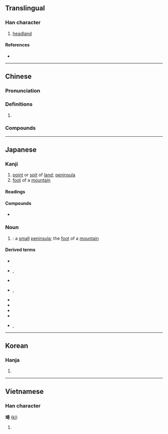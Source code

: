 {{also|崎}}
{{character info}}
==Translingual==

===Han character===
{{stroke order|strokes=11}}
{{Han char|rn=32|rad=土|as=08|sn=11|four=44121|canj=GKMR|ids=⿰土奇}}

# [[headland]]

====References====
* {{Han ref|kx=0231.170|dkj=05201|dj=0468.090|hdz=10452.010|uh=57FC|ud=22524|bh=D4C3|bd=54467}}

----

==Chinese==
{{zh-forms}}

===Pronunciation===
{{zh-pron
|m=qí
|c=kei4
|cat=
}}

===Definitions===
{{zh-hanzi}}

# {{rfdef|zh}}

===Compounds===
{{zh-der|鮚埼亭}}

----

==Japanese==

===Kanji===
{{ja-kanji|grade=|rs=土08}}

# [[point]] or [[spit]] of [[land]]; [[peninsula]]
# [[foot]] of a [[mountain]]

====Readings====
{{ja-readings
|goon=ぎ
|kanon=き
|kun=さい-, さき-, みさき-
}}

====Compounds====
{{ja-kanjitab|さき|yomi=k}}
* {{ja-r|埼大|^さいだい}}

===Noun===
{{ja-noun|さき}}

# {{alt sp|ja|崎|tr=saki|nodot=1|sort=}}: a [[small]] [[peninsula]]; the [[foot]] of a [[mountain]]

====Derived terms====
{{der-top}}
* {{ja-r|埼京%線|^さいきょう%せん}}
* {{ja-r|さいたま||Saitama|rom=-}}, {{ja-r|埼玉|^さいたま}}
* {{ja-r|埼玉|^さきたま}}
* {{ja-r|犬吠%埼|^いぬぼう%さき}}, {{ja-r|犬吠%埼|^いぬぼう%ざき}}
* {{ja-r|神埼|^かんざき}}
* {{ja-r|塩%屋%埼|^しお%や%ざき}}
* {{ja-r|地蔵%埼|^じぞう%ざき}}
* {{ja-r|日ノ御%埼|^ひノみ%さき}}
* {{ja-r|岬|みさき|rom=-}}, {{ja-r|崎|みさき}}
{{der-bottom}}

----

==Korean==

===Hanja===
{{ko-hanja|hangeul=기|rv=gi|mr=ki}}

# {{rfdef|ko|sort=土08}}

----

==Vietnamese==

===Han character===
'''埼''' ([[kì]])

# {{rfdef|vi}}